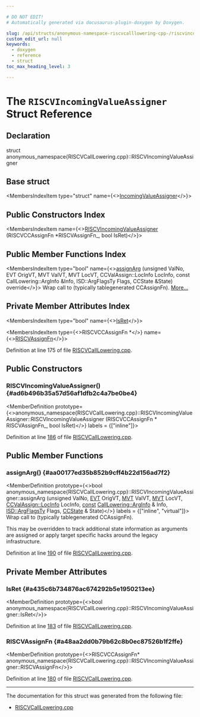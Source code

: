 ```yaml
---

# DO NOT EDIT!
# Automatically generated via docusaurus-plugin-doxygen by Doxygen.

slug: /api/structs/anonymous-namespace-riscvcalllowering-cpp-/riscvincomingvalueassigner
custom_edit_url: null
keywords:
  - doxygen
  - reference
  - struct
toc_max_heading_level: 3

---
```





# The `RISCVIncomingValueAssigner` Struct Reference

<DoxygenPage pluginConfig={pluginConfig}>



## Declaration

<CodeBlock>struct anonymous_namespace{RISCVCallLowering.cpp}::RISCVIncomingValueAssigner</CodeBlock>

## Base struct

<MembersIndex>

<MembersIndexItem
  type="struct"
  name={<><a href="/docs/api/structs/llvm/calllowering/incomingvalueassigner">IncomingValueAssigner</a></>}>
</MembersIndexItem>

</MembersIndex>

## Public Constructors Index

<MembersIndex>

<MembersIndexItem
  name={<><a href="#ad6b496b35a57d56af1dfb2c4a7be0be4">RISCVIncomingValueAssigner</a> (RISCVCCAssignFn &#42;RISCVAssignFn&#95;, bool IsRet)</>}>
</MembersIndexItem>

</MembersIndex>

## Public Member Functions Index

<MembersIndex>

<MembersIndexItem
  type="bool"
  name={<><a href="#aa00177ed35b852b9cff4b22d156ad7f2">assignArg</a> (unsigned ValNo, EVT OrigVT, MVT ValVT, MVT LocVT, CCValAssign::LocInfo LocInfo, const CallLowering::ArgInfo &amp;Info, ISD::ArgFlagsTy Flags, CCState &amp;State) override</>}>
Wrap call to (typically tablegenerated CCAssignFn). <a href="#aa00177ed35b852b9cff4b22d156ad7f2">More...</a>
</MembersIndexItem>

</MembersIndex>

## Private Member Attributes Index

<MembersIndex>

<MembersIndexItem
  type="bool"
  name={<><a href="#a435c6b734876ac674292b5e1950213ee">IsRet</a></>}>
</MembersIndexItem>

<MembersIndexItem
  type={<>RISCVCCAssignFn &#42;</>}
  name={<><a href="#a48aa2dd0b79b62c8b0ec87526b1f2ffe">RISCVAssignFn</a></>}>
</MembersIndexItem>

</MembersIndex>


Definition at line 175 of file <a href="/docs/api/files/lib/lib/target/lib/target/riscv/lib/target/riscv/gisel/riscvcalllowering-cpp">RISCVCallLowering.cpp</a>.

<SectionDefinition>

## Public Constructors

### RISCVIncomingValueAssigner() {#ad6b496b35a57d56af1dfb2c4a7be0be4}

<MemberDefinition
  prototype={<>anonymous&#95;namespace&#123;RISCVCallLowering.cpp&#125;::RISCVIncomingValueAssigner::RISCVIncomingValueAssigner (RISCVCCAssignFn &#42; RISCVAssignFn_, bool IsRet)</>}
  labels = {["inline"]}>

Definition at line <a href="/docs/api/files/lib/lib/target/lib/target/riscv/lib/target/riscv/gisel/riscvcalllowering-cpp/#l00186">186</a> of file <a href="/docs/api/files/lib/lib/target/lib/target/riscv/lib/target/riscv/gisel/riscvcalllowering-cpp">RISCVCallLowering.cpp</a>.
</MemberDefinition>

</SectionDefinition>

<SectionDefinition>

## Public Member Functions

### assignArg() {#aa00177ed35b852b9cff4b22d156ad7f2}

<MemberDefinition
  prototype={<>bool anonymous&#95;namespace&#123;RISCVCallLowering.cpp&#125;::RISCVIncomingValueAssigner::assignArg (unsigned ValNo, <a href="/docs/api/structs/llvm/evt">EVT</a> OrigVT, <a href="/docs/api/classes/llvm/mvt">MVT</a> ValVT, <a href="/docs/api/classes/llvm/mvt">MVT</a> LocVT, <a href="/docs/api/classes/llvm/ccvalassign/#a2b78fd53da0b5df7bc4eacf7df556a45">CCValAssign::LocInfo</a> LocInfo, <a href="/docs/api/files/lib/lib/target/lib/target/aarch64/aarch64promoteconstant-cpp/#a90f8350fecae261c25be85d38b451bff">const</a> <a href="/docs/api/structs/llvm/calllowering/arginfo">CallLowering::ArgInfo</a> &amp; Info, <a href="/docs/api/structs/llvm/isd/argflagsty">ISD::ArgFlagsTy</a> Flags, <a href="/docs/api/classes/llvm/ccstate">CCState</a> &amp; State)</>}
  labels = {["inline", "virtual"]}>
Wrap call to (typically tablegenerated CCAssignFn).

This may be overridden to track additional state information as arguments are assigned or apply target specific hacks around the legacy infrastructure.

Definition at line <a href="/docs/api/files/lib/lib/target/lib/target/riscv/lib/target/riscv/gisel/riscvcalllowering-cpp/#l00190">190</a> of file <a href="/docs/api/files/lib/lib/target/lib/target/riscv/lib/target/riscv/gisel/riscvcalllowering-cpp">RISCVCallLowering.cpp</a>.
</MemberDefinition>

</SectionDefinition>

<SectionDefinition>

## Private Member Attributes

### IsRet {#a435c6b734876ac674292b5e1950213ee}

<MemberDefinition
  prototype={<>bool anonymous&#95;namespace&#123;RISCVCallLowering.cpp&#125;::RISCVIncomingValueAssigner::IsRet</>}>

Definition at line <a href="/docs/api/files/lib/lib/target/lib/target/riscv/lib/target/riscv/gisel/riscvcalllowering-cpp/#l00183">183</a> of file <a href="/docs/api/files/lib/lib/target/lib/target/riscv/lib/target/riscv/gisel/riscvcalllowering-cpp">RISCVCallLowering.cpp</a>.
</MemberDefinition>

### RISCVAssignFn {#a48aa2dd0b79b62c8b0ec87526b1f2ffe}

<MemberDefinition
  prototype={<>RISCVCCAssignFn&#42; anonymous&#95;namespace&#123;RISCVCallLowering.cpp&#125;::RISCVIncomingValueAssigner::RISCVAssignFn</>}>

Definition at line <a href="/docs/api/files/lib/lib/target/lib/target/riscv/lib/target/riscv/gisel/riscvcalllowering-cpp/#l00180">180</a> of file <a href="/docs/api/files/lib/lib/target/lib/target/riscv/lib/target/riscv/gisel/riscvcalllowering-cpp">RISCVCallLowering.cpp</a>.
</MemberDefinition>

</SectionDefinition>

<hr/>

The documentation for this struct was generated from the following file:

<ul>
<li><a href="/docs/api/files/lib/lib/target/lib/target/riscv/lib/target/riscv/gisel/riscvcalllowering-cpp">RISCVCallLowering.cpp</a></li>
</ul>

</DoxygenPage>
